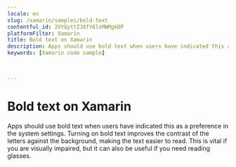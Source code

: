 ```yaml
---
locale: en
slug: /xamarin/samples/bold-text
contentful_id: 2VYQyttZJ8fY6lsMWMgkDP
platformFilter: Xamarin
title: Bold text on Xamarin
description: Apps should use bold text when users have indicated this as a preference in the system settings.
keywords: [Xamarin code sample]


	
---
```


# Bold text on Xamarin

Apps should use bold text when users have indicated this as a preference in the system settings. Turning on bold text improves the contrast of the letters against the background, making the text easier to read. This is vital if you are visually impaired, but it can also be useful if you need reading glasses.

<CodeSample id="text-bold" locale="en" platform="xamarin"/>